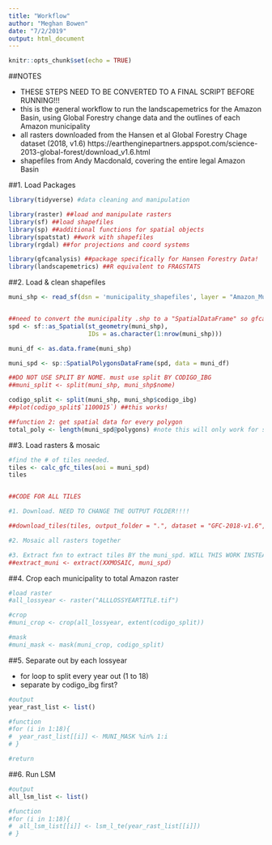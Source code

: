 ```yaml
---
title: "Workflow"
author: "Meghan Bowen"
date: "7/2/2019"
output: html_document
---
```


```r
knitr::opts_chunk$set(echo = TRUE)
```

##NOTES

- THESE STEPS NEED TO BE CONVERTED TO A FINAL SCRIPT BEFORE RUNNING!!!
- this is the general workflow to run the landscapemetrics for the Amazon Basin, using Global Forestry change data and the outlines of each Amazon municipality
- all rasters downloaded from the Hansen et al Global Forestry Chage dataset (2018, v1.6) https://earthenginepartners.appspot.com/science-2013-global-forest/download_v1.6.html
- shapefiles from Andy Macdonald, covering the entire legal Amazon Basin


##1. Load Packages

```r

library(tidyverse) #data cleaning and manipulation

library(raster) ##load and manipulate rasters
library(sf) ##load shapefiles
library(sp) ##additional functions for spatial objects
library(spatstat) ##work with shapefiles
library(rgdal) ##for projections and coord systems

library(gfcanalysis) ##package specifically for Hansen Forestry Data!
library(landscapemetrics) ##R equivalent to FRAGSTATS

```


##2. Load & clean shapefiles

```r

muni_shp <- read_sf(dsn = 'municipality_shapefiles', layer = "Amazon_Municipios")


##need to convert the municipality .shp to a "SpatialDataFrame" so gfcanalysis can grab the forestry tiles online
spd <- sf::as_Spatial(st_geometry(muni_shp),
                      IDs = as.character(1:nrow(muni_shp)))

muni_df <- as.data.frame(muni_shp)

muni_spd <- sp::SpatialPolygonsDataFrame(spd, data = muni_df)

```


```r

##DO NOT USE SPLIT BY NOME. must use split BY CODIGO_IBG
##muni_split <- split(muni_shp, muni_shp$nome)

codigo_split <- split(muni_shp, muni_shp$codigo_ibg)
##plot(codigo_split$`1100015`) ##this works!

##function 2: get spatial data for every polygon
total_poly <- length(muni_spd@polygons) #note this will only work for spd


```


##3. Load rasters & mosaic

```r

#find the # of tiles needed. 
tiles <- calc_gfc_tiles(aoi = muni_spd)
tiles


##CODE FOR ALL TILES

#1. Download. NEED TO CHANGE THE OUTPUT FOLDER!!!!  

##download_tiles(tiles, output_folder = ".", dataset = "GFC-2018-v1.6",images = c("treecover2000", "lossyear", "gain"))

```

```r

#2. Mosaic all rasters together

#3. Extract fxn to extract tiles BY the muni_spd. WILL THIS WORK INSTEAD OF CROPPING?!
##extract_muni <- extract(XXMOSAIC, muni_spd)

```

##4. Crop each municipality to total Amazon raster

```r

#load raster
#all_lossyear <- raster("ALLLOSSYEARTITLE.tif")

#crop
#muni_crop <- crop(all_lossyear, extent(codigo_split))

#mask
#muni_mask <- mask(muni_crop, codigo_split)

```

##5. Separate out by each lossyear

- for loop to split every year out (1 to 18)
- separate by codigo_ibg first?

```r

#output
year_rast_list <- list()

#function
#for (i in 1:18){
#  year_rast_list[[i]] <- MUNI_MASK %in% 1:i
# }

#return

```

##6. Run LSM

```r

#output
all_lsm_list <- list()

#function
#for (i in 1:18){
#  all_lsm_list[[i]] <- lsm_l_te(year_rast_list[[i]])
# }


```

